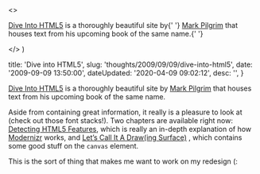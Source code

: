 

  <>
    <p>
      <a href="http&#58;//diveintohtml5.org/">Dive Into HTML5</a> is a
      thoroughly beautiful site by{' '}
      <a href="http&#58;//diveintomark.org/">Mark Pilgrim</a> that houses text
      from his upcoming book of the same name.{' '}
    </p>
  </>
)


  title: 'Dive into HTML5',
  slug: 'thoughts/2009/09/09/dive-into-html5',
  date: '2009-09-09 13:50:00',
  dateUpdated: '2020-04-09 09:02:12',
  desc: '',
}

[Dive Into HTML5](http://diveintohtml5.org/) is a thoroughly beautiful site by [Mark Pilgrim](http://diveintomark.org/) that houses text from his upcoming book of the same name.

Aside from containing great information, it really is a pleasure to look at (check out those font stacks!). Two chapters are available right now: [Detecting HTML5 Features](http://diveintohtml5.org/detect.html), which is really an in-depth explanation of how [Modernizr](http://www.modernizr.com/) works, and [Let’s Call It A Draw(ing Surface)](http://diveintohtml5.org/canvas.html) , which contains some good stuff on the `canvas` element.

This is the sort of thing that makes me want to work on my redesign (:
